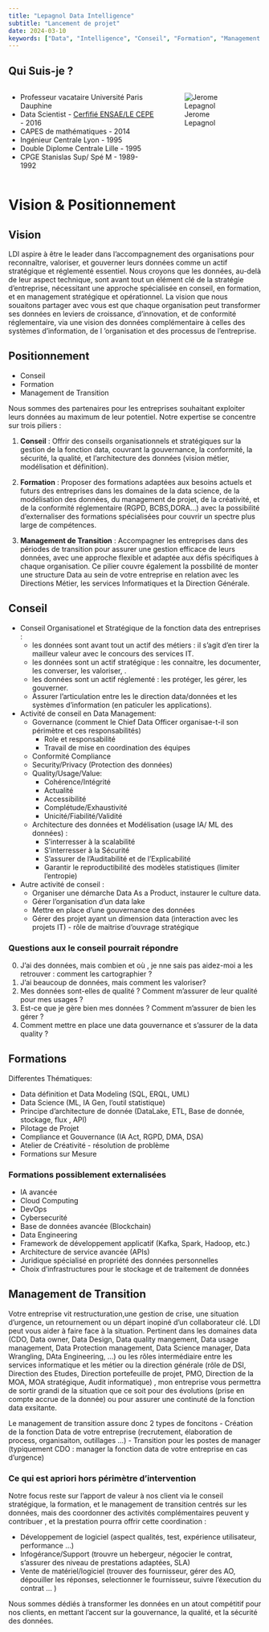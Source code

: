 ```yaml
---
title: "Lepagnol Data Intelligence"
subtitle: "Lancement de projet"
date: 2024-03-10
keywords: ["Data", "Intelligence", "Conseil", "Formation", "Management de Transition", "Data Science", "Data Modeling", "Pilotage de Projet", "Compliance", "Gouvernance", "IA Act", "RGPD", "CDO", "Data Management",  "Audit", "Accompagnement"]
---
```



## Qui Suis-je ?

::: {.columns}
::: {.column width="60%"}
- Professeur vacataire Université Paris Dauphine
- Data Scientist - [Cerfifié ENSAE/LE CEPE](https://www.lecepe.fr/certificats/data-scientist/) - 2016
- CAPES de mathématiques - 2014
- Ingénieur Centrale Lyon - 1995
- Double Diplome Centrale Lille - 1995
- CPGE Stanislas Sup/ Spé M - 1989-1992
:::

::: {.column width="40%"}
![Jerome Lepagnol](./assets/profile.jpeg)
:::
::::


# Vision & Positionnement

## Vision

LDI aspire à être le leader dans l'accompagnement des organisations pour reconnaître, valoriser, et gouverner leurs données comme un actif stratégique et réglementé essentiel. Nous croyons que les données, au-delà de leur aspect technique, sont avant tout un élément clé de la stratégie d'entreprise, nécessitant une approche spécialisée en conseil, en  formation, et en management stratégique et opérationnel. 
La vision que nous souaitons partager avec vous est que chaque organisation peut transformer ses données en leviers de croissance, d'innovation, et de conformité réglementaire, via une vision des données complémentaire à celles des systèmes d'information, de l 'organisation et des processus de l'entreprise.

## Positionnement


- Conseil
- Formation
- Management de Transition


Nous sommes des partenaires pour les entreprises souhaitant exploiter leurs données au maximum de leur potentiel. 
Notre expertise se concentre sur trois piliers :

1. **Conseil** : Offrir des conseils organisationnels et stratégiques sur la gestion de la fonction data, couvrant la gouvernance, la conformité, la sécurité, la qualité, et l'architecture des données (vision métier, modélisation et définition).

2. **Formation** : Proposer des formations adaptées aux besoins actuels et futurs des entreprises dans les domaines de la data science, de la modélisation des données, du management de projet, de la créativité, et de la conformité réglementaire (RGPD, BCBS,DORA...) avec la possibilité d'externaliser des formations spécialisées pour couvrir un spectre plus large de compétences.

3. **Management de Transition** : Accompagner les entreprises dans des périodes de transition pour assurer une gestion efficace de leurs données, avec une approche flexible et adaptée aux défis spécifiques à chaque organisation. Ce pilier couvre également la possbilité de monter une structure Data au sein de votre entreprise en relation avec les Directions Métier, les services Informatiques et la Direction Générale. 


## Conseil


- Conseil Organisationel et Stratégique de la fonction data des entreprises : 
    - les données sont avant tout un actif des métiers : il s'agit d'en tirer la mailleur valeur avec le concours des services IT. 
    - les données sont un actif stratégique : les connaitre, les documenter, les converser, les valoriser, .
    - les données sont un actif réglementé : les protéger, les gérer, les gouverner.
    - Assurer l'articulation entre les le direction data/données et les systèmes d'information (en paticuler les applications).

- Activité de conseil en Data Management:
    - Governance (comment le Chief Data Officer organisae-t-il son périmètre et ces responsabilités) 
        - Role et responsabilité
        - Travail de mise en coordination des équipes 
    - Conformité Compliance 
    - Security/Privacy (Protection des données)
    - Quality/Usage/Value:
        - Cohérence/Intégrité
        - Actualité
        - Accessibilité
        - Complétude/Exhaustivité
        - Unicité/Fiabilité/Validité
    - Architecture des données et Modélisation (usage IA/ ML des données)  :
        - S'interresser à la scalabilité
        - S'interresser à la Sécurité
        - S'assurer de l'Auditabilité et de l'Explicabilité
        - Garantir le reproductibilité des modèles statistiques (limiter l'entropie)

- Autre activité de conseil :
    - Organiser une démarche Data As a Product, instaurer le culture data.
    - Gérer l'organisation d'un data lake
    - Mettre en place d'une gouvernance des données
    - Gérer des projet ayant un dimension data (interaction avec les projets IT)  - rôle de maitrise d'ouvrage stratégique


### Questions aux le conseil pourrait répondre

0. J'ai des données,  mais combien et où , je nne sais pas aidez-moi a les retrouver : comment les cartographier ?
1. J'ai beaucoup de données, mais comment les valoriser?
2. Mes données sont-elles de qualité ? Comment m'assurer de leur qualité pour mes usages ?
3. Est-ce que je gère bien mes données ? Comment m'assurer de bien les gérer ?
4. Comment mettre en place une data gouvernance et s'assurer de la data quality ?

## Formations

Differentes Thématiques:

- Data définition et Data Modeling (SQL, ERQL, UML)
- Data Science (ML, IA Gen, l'outil statistique) 
- Principe d'architecture de donnée (DataLake, ETL, Base de donnée, stockage, flux , API) 
- Pilotage de Projet 
- Compliance et Gouvernance (IA Act, RGPD, DMA, DSA)
- Atelier de Créativité - résolution de problème 
- Formations sur Mesure

### Formations possiblement externalisées


- IA avancée
- Cloud Computing
- DevOps
- Cybersecurité
- Base de données avancée (Blockchain)
- Data Engineering
- Framework de développement applicatif (Kafka, Spark, Hadoop, etc.)
- Architecture de service avancée (APIs)
- Juridique spécialisé en propriété des données personnelles
- Choix d'infrastructures pour le stockage et de traitement de données

## Management de Transition 

Votre entreprise vit restructuration,une gestion de crise, une situation d'urgence, un retournement ou un départ inopiné d'un collaborateur clé. LDI peut vous aider à faire face à la situation. Pertinent dans les domaines data (CDO, Data owner, Data Design, Data quality mangement, Data usage management, Data Protection management, Data Science manager, Data Wrangling, DAta Engineering, ...) ou les rôles intermédiaire entre les services informatique et les métier ou la direction générale (rôle de DSI, Direction des Etudes, Direction portefeuille de projet, PMO, Direction de la MOA, MOA stratégique, Audit informatique) , mon entreprise vous permettra de sortir grandi de la situation que ce soit pour des évolutions (prise en compte accrue de la donnée) ou pour assurer une continuté de la fonction data exsitante. 

Le management de transition assure donc 2 types de foncitons 
- Création de la fonction Data de votre entreprise (recrutement, élaboration de process,  organisaiton, outillages ...)
- Transition pour les postes de manager (typiquement CDO : manager la fonction data de votre entreprise en cas d'urgence)


### Ce qui est apriori hors périmètre d'intervention

Notre focus reste sur l'apport de valeur à nos client via le conseil stratégique, la formation, et le management de transition centrés sur les données, mais des coordonner des activités complémentaires peuvent y contribuer , et la prestation pourra offrir cette coordination :

- Développement de logiciel (aspect qualités, test, expérience utilisateur, performance ...) 
- Infogérance/Support (trouvre un hebergeur, négocier le contrat, s'assurer des niveau de prestations adaptées, SLA)  
- Vente de matériel/logiciel (trouver des fournisseur, gérer des AO, dépouiller les réponses, selectionner le fournisseur, suivre l'éxecution du contrat ... )

Nous sommes dédiés à transformer les données en un atout compétitif pour nos clients, en mettant l'accent sur la gouvernance, la qualité, et la sécurité des données.
